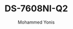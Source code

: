 ---
id: 7
slug: DS-7608NI-Q2
title: "DS-7608NI-Q2"
desc: "8-ch 1U 4K NVR"
img: "/src/assets/camera/hikvision/DS-7608NI-Q2_8P/DS-7608NI-Q2_8P.png"
images:
  - "/src/assets/camera/hikvision/DS-7608NI-Q2_8P/DS-7608NI-Q2_8P.png"

alt: "8-ch 1U 4K NVR"
author: "Mohammed Yonis"
reviewBody: "best service and support"
ratingValue: 5

features:
   - "Up to 8-ch IP camera inputs"
   - "H.265+/H.265/H.264+/H.264 video formats"
   - "Up to 1-ch@8 MP/3-ch@4 MP/6-ch@1080p decoding capacity"
   - "Up to 80 Mbps incoming bandwidth"
publishedTime: "2023-09-15"
modifiedTime: "2023-10-01"
---